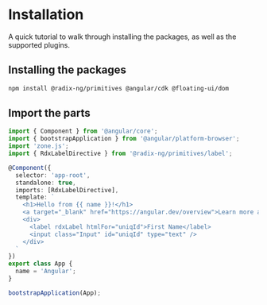 
<Meta title="Overview/Installation" />

# Installation

A quick tutorial to walk through installing the packages, as well as the supported plugins.

## Installing the packages

```bash
npm install @radix-ng/primitives @angular/cdk @floating-ui/dom
```

## Import the parts

```typescript
import { Component } from '@angular/core';
import { bootstrapApplication } from '@angular/platform-browser';
import 'zone.js';
import { RdxLabelDirective } from '@radix-ng/primitives/label';

@Component({
  selector: 'app-root',
  standalone: true,
  imports: [RdxLabelDirective],
  template: `
    <h1>Hello from {{ name }}!</h1>
    <a target="_blank" href="https://angular.dev/overview">Learn more about Angular</a>
    <div>
      <label rdxLabel htmlFor="uniqId">First Name</label>
      <input class="Input" id="uniqId" type="text" />
    </div>
  `
})
export class App {
  name = 'Angular';
}

bootstrapApplication(App);
```
